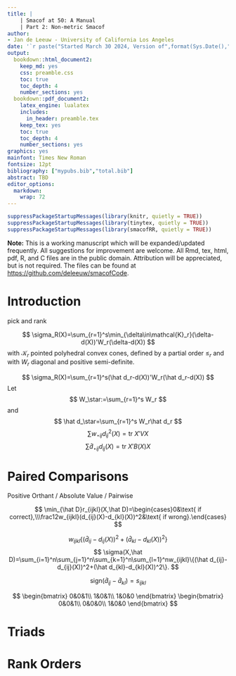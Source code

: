 ```yaml
---
title: |
    | Smacof at 50: A Manual
    | Part 2: Non-metric Smacof
author: 
- Jan de Leeuw - University of California Los Angeles
date: '`r paste("Started March 30 2024, Version of",format(Sys.Date(),"%B %d, %Y"))`'
output:
  bookdown::html_document2:
    keep_md: yes
    css: preamble.css
    toc: true
    toc_depth: 4
    number_sections: yes
  bookdown::pdf_document2:
    latex_engine: lualatex
    includes:
      in_header: preamble.tex
    keep_tex: yes
    toc: true
    toc_depth: 4
    number_sections: yes
graphics: yes
mainfont: Times New Roman
fontsize: 12pt
bibliography: ["mypubs.bib","total.bib"]
abstract: TBD
editor_options: 
  markdown: 
    wrap: 72
---
```


```r
suppressPackageStartupMessages(library(knitr, quietly = TRUE))
suppressPackageStartupMessages(library(tinytex, quietly = TRUE))
suppressPackageStartupMessages(library(smacofRR, quietly = TRUE))
```

**Note:** This is a working manuscript which will be expanded/updated
frequently. All suggestions for improvement are welcome. All Rmd, tex,
html, pdf, R, and C files are in the public domain. Attribution will be
appreciated, but is not required. The files can be found at
<https://github.com/deleeuw/smacofCode>.

\sectionbreak

# Introduction

pick and rank

$$
\sigma_R(X)=\sum_{r=1}^s\min_{\delta\in\mathcal{K}_r}(\delta-d(X))'W_r(\delta-d(X))
$$
with $\mathcal{K}_r$ pointed polyhedral convex cones, defined by a partial order 
$\leq_r$ and with $W_r$ diagonal and positive semi-definite.

$$
\sigma_R(X)=\sum_{r=1}^s(\hat d_r-d(X))'W_r(\hat d_r-d(X))
$$
Let
$$
W_\star:=\sum_{r=1}^s W_r
$$
and
$$
\hat d_\star=\sum_{r=1}^s W_r\hat d_r
$$
$$
\sum w_{\star ij}d_{ij}^2(X)=\text{tr}\ X'VX
$$
$$
\sum\hat d_{\star ij}d_{ij}(X)=\text{tr}\ X'B(X)X
$$

# Paired Comparisons

Positive Orthant / Absolute Value / Pairwise

$$
\min_{\hat D}r_{ijkl}(X,\hat D)=\begin{cases}0&\text{ if  correct},\\\frac12w_{ijkl}(d_{ij}(X)-d_{kl}(X))^2&\text{ if wrong}.\end{cases}
$$

$$
w_{ijkl}\{(\hat d_{ij}-d_{ij}(X))^2+(\hat d_{kl}-d_{kl}(X))^2\}
$$
$$
\sigma(X,\hat D)=\sum_{i=1}^n\sum_{j=1}^n\sum_{k=1}^n\sum_{l=1}^nw_{ijkl}\{(\hat d_{ij}-d_{ij}(X))^2+(\hat d_{kl}-d_{kl}(X))^2\}.
$$

$$
\text{sign}(\hat d_{ij}-\hat d_{kl})=s_{ijkl}
$$

$$
\begin{bmatrix}
0&0&1\\
1&0&1\\
1&0&0
\end{bmatrix}
\begin{bmatrix}
0&0&1\\
0&0&0\\
1&0&0
\end{bmatrix}
$$

# Triads

# Rank Orders

